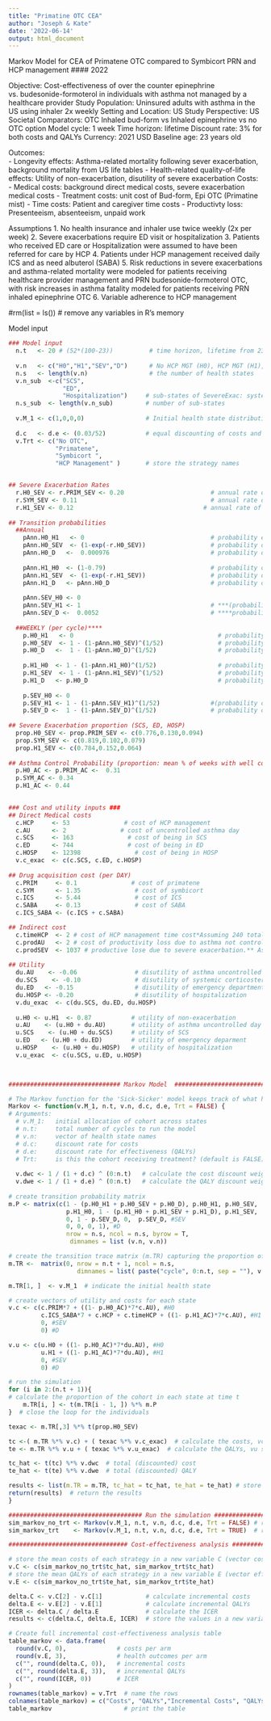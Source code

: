 ```yaml
---
title: "Primatine OTC CEA"
author: "Joseph & Kate"
date: '2022-06-14'
output: html_document
---
```

######################################################################################################
####### Markov Model for CEA of Primatene OTC compared to Symbicort PRN and HCP management #### 2022 #
######################################################################################################

Objective: Cost-effectiveness of over the counter epinephrine vs. budesonide-formoterol in individuals with asthma not managed by a healthcare provider 
Study Population: Uninsured adults with asthma in the US using inhaler 2x weekly 
Setting and Location: US 
Study Perspective: US Societal 
Comparators: OTC Inhaled bud-form vs Inhaled epinephrine vs no OTC option
Model cycle: 1 week 
Time horizon: lifetime
Discount rate: 3% for both costs and QALYs 
Currency: 2021 USD 
Baseline age: 23 years old

Outcomes:  
- Longevity effects: Asthma-related mortality following sever exacerbation, background mortality from US life tables 
- Health-related quality-of-life effects: Utility of non-exacerbation, disutility of severe exacerbation 
Costs: 
- Medical costs: background direct medical costs, severe exacerbation medical costs
- Treatment costs: unit cost of Bud-form, Epi OTC (Primatine mist) 
- Time costs: Patient and caregiver time costs 
- Productivty loss: Presenteeism, absenteeism, unpaid work 

Assumptions 
1. No health insurance and inhaler use twice weekly (2x per week) 
2. Severe exacerbations require ED visit or hospitalization 
3. Patients who received ED care or Hospitalization were assumed to have been referred for care by HCP 
4. Patients under HCP management received daily ICS and as need albuterol (SABA) 
5. Risk reductions in severe exacerbations and asthma-related mortality were modeled for patients receiving healthcare provider management and PRN budesonide-formoterol OTC, with risk increases in asthma fatality modeled for patients receiving PRN inhaled epinephrine OTC 
6. Variable adherence to HCP management 

######################################################################################################
#rm(list = ls())  # remove any variables in R's memory

##################################### Model input #########################################
```r
### Model input
  n.t   <- 20 # (52*(100-23))          # time horizon, lifetime from 23yrs, 1 week cycle
  
  v.n   <- c("H0","H1","SEV","D")      # No HCP MGT (H0), HCP MGT (H1), Severe Exacerbation (SEV), Death (D)
  n.s   <- length(v.n)                 # the number of health states
  v.n_sub  <-c("SCS", 
               "ED", 
               "Hospitalization")     # sub-states of SevereExac: systemic corticosteroid uses (SCS), Emergency department visit (ED), hospitalization
  n.s_sub  <- length(v.n_sub)         # number of sub-states  
  
  v.M_1 <- c(1,0,0,0)                 # Initial health state distribution 
  
  d.c   <- d.e <- (0.03/52)           # equal discounting of costs and QALYs by 3% per year
  v.Trt <- c("No OTC", 
             "Primatene", 
             "Symbicort ", 
             "HCP Management" )       # store the strategy names


## Severe Exacerbation Rates
  r.H0_SEV <- r.PRIM_SEV <- 0.20                    	# annual rate of severe exacerbation with no OTC or primatene OTC prn
  r.SYM_SEV <- 0.11 	                                # annual rate of severe exacerbation with symbicort PRN
  r.H1_SEV <- 0.12 	                                  # annual rate of severe exacerbation with HCP management (low dose ICS + SABA)
  
## Transition probabilities 
  ##Annual
    pAnn.H0_H1   <- 0                                   # probability entering HCP from no HCP management (can't go to H1 without sev)
    pAnn.H0_SEV  <- (1-exp(-r.H0_SEV))                  # probability of severe exacerbation from no HCP management
    pAnn.H0_D   <-  0.000976                            # probability of death from no HCP management (turn into vector)
  
    pAnn.H1_H0  <- (1-0.79)                             # probability of non-adherence to HCP management
    pAnn.H1_SEV  <- (1-exp(-r.H1_SEV))                  # probability of severe exacerbation from HCP management
    pAnn.H1_D   <- pAnn.H0_D                            # probability of death from HCP management (turn into vector)
    
    pAnn.SEV_H0 <- 0
    pAnn.SEV_H1 <- 1                                    # ***(probability of Severe exacerbation to HCP management is basically just 1 - whoever doesnt die)
    pAnn.SEV_D <-  0.0052                               # ****probability of asthma fatality from hospitalization* we need an overall probability/rate of death from severity
  
  ##WEEKLY (per cycle)****
    p.H0_H1   <- 0                                        # probability entering HCP from no HCP management (can't go to H1 without sev)
    p.H0_SEV  <- 1 - (1-pAnn.H0_SEV)^(1/52)               # probability of severe exacerbation from no HCP management
    p.H0_D   <-  1 - (1-pAnn.H0_D)^(1/52)                 # probability of death from no HCP management (turn into vector)
  
    p.H1_H0  <- 1 - (1-pAnn.H1_H0)^(1/52)                 # probability of non-adherence to HCP management
    p.H1_SEV  <- 1 - (1-pAnn.H1_SEV)^(1/52)               # probability of severe exacerbation from HCP management
    p.H1_D   <- p.H0_D                                    # probability of death from HCP management (turn into vector)
    
    p.SEV_H0 <- 0
    p.SEV_H1 <- 1 - (1-pAnn.SEV_H1)^(1/52)              #(probability of Severe exacerbation to HCP management is basically just 1 - whoever doesnt die)
    p.SEV_D <-  1 - (1-pAnn.SEV_D)^(1/52)               # probability of asthma fatality from hospitalization* we need an overall probability/rate of death from severity
  
## Severe Exacerbation proportion (SCS, ED, HOSP)
  prop.H0_SEV <- prop.PRIM_SEV <- c(0.776,0.130,0.094)
  prop.SYM_SEV <- c(0.819,0.102,0.079)
  prop.H1_SEV <- c(0.784,0.152,0.064)
    
## Asthma Control Probability (proportion: mean % of weeks with well controlled asthma)l
  p.H0_AC <- p.PRIM_AC <-  0.31
  p.SYM_AC <- 0.34
  p.H1_AC <- 0.44

    
### Cost and utility inputs ###
## Direct Medical costs
  c.HCP     <- 53               # cost of HCP management
  c.AU      <- 2               # cost of uncontrolled asthma day
  c.SCS     <- 163               # cost of being in SCS 
  c.ED      <- 744               # cost of being in ED
  c.HOSP    <- 12398               # cost of being in HOSP
  v.c_exac  <- c(c.SCS, c.ED, c.HOSP)
  
## Drug acquisition cost (per DAY)
  c.PRIM     <- 0.1               # cost of primatene
  c.SYM      <- 1.35               # cost of symbicort
  c.ICS      <- 5.44               # cost of ICS
  c.SABA     <- 0.13               # cost of SABA
  c.ICS_SABA <- (c.ICS + c.SABA)

## Indirect cost
  c.timeHCP  <- 2 # cost of HCP management time cost*Assuming 240 total minutes of 4 PCP visits per year, 20 min travel time, 40min wait, median wage $1037 in 2022
  c.prodAU   <- 2 # cost of productivity loss due to asthma not controlled days
  c.prodSEV  <- 1037 # productive lose due to severe exacerbation.** Assuming no patient goes to work in severe exacerbation state
  
## Utility
  du.AU    <- -0.06                # disutility of asthma uncontrolled day
  du.SCS    <- -0.10               # disutility of systemic corticosteroid use
  du.ED   <- -0.15                 # disutility of emergency department
  du.HOSP <- -0.20                 # disutility of hospitalization
  v.du_exac  <- c(du.SCS, du.ED, du.HOSP)
  
  u.H0 <- u.H1  <- 0.87           # utility of non-exacerbation
  u.AU    <- (u.H0 + du.AU)       # utility of asthma uncontrolled day
  u.SCS    <- (u.H0 + du.SCS)     # utility of SCS
  u.ED   <- (u.H0 + du.ED)        # utility of emergency deparment 
  u.HOSP    <- (u.H0 + du.HOSP)   # utility of hospitalization
  v.u_exac  <- c(u.SCS, u.ED, u.HOSP)

  
```

```r
############################### Markov Model  ###########################

# The Markov function for the 'Sick-Sicker' model keeps track of what happens to the cohort during each cycle. 
Markov <- function(v.M_1, n.t, v.n, d.c, d.e, Trt = FALSE) {
# Arguments:  
  # v.M_1:   initial allocation of cohort across states
  # n.t:     total number of cycles to run the model
  # v.n:     vector of health state names
  # d.c:     discount rate for costs
  # d.e:     discount rate for effectiveness (QALYs)
  # Trt:     is this the cohort receiving treatment? (default is FALSE)
  
  v.dwc <- 1 / (1 + d.c) ^ (0:n.t)   # calculate the cost discount weight based on the discount rate d.c 
  v.dwe <- 1 / (1 + d.e) ^ (0:n.t)   # calculate the QALY discount weight based on the discount rate d.e
  
# create transition probability matrix
m.P <- matrix(c(1 - (p.H0_H1 + p.H0_SEV + p.H0_D), p.H0_H1, p.H0_SEV,  p.H0_D, #H0 (no hcp mgt)
                p.H1_H0, 1 - (p.H1_H0 + p.H1_SEV + p.H1_D), p.H1_SEV,  p.H1_D, #H1 (hcp mgt)
                0, 1 - p.SEV_D, 0,  p.SEV_D, #SEV
                0, 0, 0, 1), #D
                nrow = n.s, ncol = n.s, byrow = T,
                 dimnames = list (v.n, v.n))

# create the transition trace matrix (m.TR) capturing the proportion of the cohort in each state at each time point
m.TR <-  matrix(0, nrow = n.t + 1, ncol = n.s, 
                   dimnames = list( paste("cycle", 0:n.t, sep = ""), v.n))

m.TR[1, ]  <- v.M_1  # indicate the initial health state

# create vectors of utility and costs for each state
v.c <- c(c.PRIM*7 + ((1- p.H0_AC)*7*c.AU), #H0
         c.ICS_SABA*7 + c.HCP + c.timeHCP + ((1- p.H1_AC)*7*c.AU), #H1
         0, #SEV
         0) #D

v.u <- c(u.H0 + ((1- p.H0_AC)*7*du.AU), #H0
         u.H1 + ((1- p.H1_AC)*7*du.AU), #H1
         0, #SEV
         0) #D

# run the simulation 
for (i in 2:(n.t + 1)){ 
# calculate the proportion of the cohort in each state at time t
	m.TR[i, ] <- t(m.TR[i - 1, ]) %*% m.P
}  # close the loop for the individuals 

texac <- m.TR[,3] %*% t(prop.H0_SEV)

tc <-( m.TR %*% v.c) + ( texac %*% v.c_exac)  # calculate the costs, vc should be 0 for severe exac state
te <- m.TR %*% v.u + ( texac %*% v.u_exac)  # calculate the QALYs, vu should be 0 for severe exac state

tc_hat <- t(tc) %*% v.dwc  # total (discounted) cost 
te_hat <- t(te) %*% v.dwe  # total (discounted) QALY 

results <- list(m.TR = m.TR, tc_hat = tc_hat, te_hat = te_hat) # store the results from the simulation in a list  
return(results)  # return the results
}

##################################### Run the simulation ##################################
sim_markov_no_trt <- Markov(v.M_1, n.t, v.n, d.c, d.e, Trt = FALSE) # run for no treatment
sim_markov_trt    <- Markov(v.M_1, n.t, v.n, d.c, d.e, Trt = TRUE)  # run for treatement

################################# Cost-effectiveness analysis #############################

# store the mean costs of each strategy in a new variable C (vector costs)
v.C <- c(sim_markov_no_trt$tc_hat, sim_markov_trt$tc_hat) 
# store the mean QALYs of each strategy in a new variable E (vector effects)
v.E <- c(sim_markov_no_trt$te_hat, sim_markov_trt$te_hat)

delta.C <- v.C[2] - v.C[1]            # calculate incremental costs
delta.E <- v.E[2] - v.E[1]            # calculate incremental QALYs
ICER <- delta.C / delta.E             # calculate the ICER
results <- c(delta.C, delta.E, ICER)  # store the values in a new variable

# Create full incremental cost-effectiveness analysis table
table_markov <- data.frame(
  round(v.C, 0),              # costs per arm
  round(v.E, 3),              # health outcomes per arm
  c("", round(delta.C, 0)),   # incremental costs
  c("", round(delta.E, 3)),   # incremental QALYs
  c("", round(ICER, 0))       # ICER
)
rownames(table_markov) = v.Trt  # name the rows
colnames(table_markov) = c("Costs", "QALYs","Incremental Costs", "QALYs Gained", "ICER") # name the columns
table_markov                    # print the table 
```

